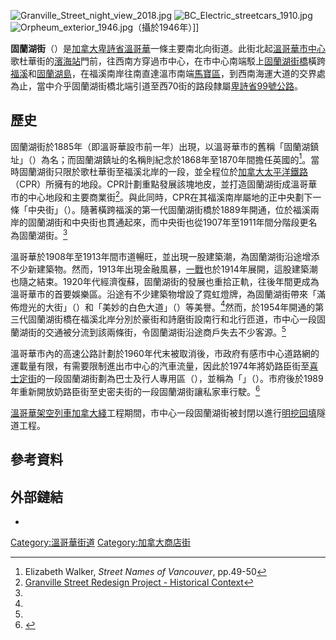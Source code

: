 [[File:Granville_Street_night_view_2018.jpg|thumb]]
[[File:BC_Electric_streetcars_1910.jpg|thumb]]
[[File:Orpheum_exterior_1946.jpg|thumb]]（攝於1946年）]]

'''固蘭湖街'''（{{lang-en|Granville Street}}）是[[加拿大|加拿大]][[卑詩省|卑詩省]][[溫哥華|溫哥華]]一條主要南北向街道。此街北起[[溫哥華市中心|溫哥華市中心]]歌杜華街的[[濱海站_(溫哥華)|濱海站]]門前，往西南方穿過市中心，在市中心南端駁上[[固蘭湖街橋|固蘭湖街橋]]橫跨[[福溪_(溫哥華)|福溪]]和[[固蘭湖島|固蘭湖島]]，在福溪南岸往南直達溫市南端[[馬寶_(溫哥華)|馬寶區]]，到西南海運大道的交界處為止，當中介乎固蘭湖街橋北端引道至西70街的路段隸屬[[卑詩省99號公路|卑詩省99號公路]]。

== 歷史 ==
固蘭湖街於1885年（即溫哥華設市前一年）出現，以溫哥華市的舊稱「固蘭湖鎮址」（{{lang|en|Granville Townsite}}）為名；而固蘭湖鎮址的名稱則紀念於1868年至1870年間擔任英國{{link-en|殖民地大臣|Secretary of State for the Colonies}}的{{link-en|固蘭湖·李維森-高爾，第二代固蘭湖伯爵|Granville Leveson-Gower, 2nd Earl Granville|固蘭湖伯爵}}<ref name="Walker">Elizabeth Walker, ''Street Names of Vancouver'', pp.49-50</ref>。當時固蘭湖街只限於歌杜華街至福溪北岸的一段，並全程位於[[加拿大太平洋鐵路|加拿大太平洋鐵路]]（CPR）所擁有的地段。CPR計劃重點發展該塊地皮，並打造固蘭湖街成溫哥華市的中心地段和主要商業街<ref name="COV">[http://vancouver.ca/commsvcs/currentplanning/granvilleredesign/08jan23display/display03.pdf Granville Street Redesign Project - Historical Context]</ref>。與此同時，CPR在其福溪南岸屬地的正中央劃下一條「中央街」（{{lang|en|Centre Street}}）。隨著橫跨福溪的第一代固蘭湖街橋於1889年開通，位於福溪兩岸的固蘭湖街和中央街也貫通起來，而中央街也從1907年至1911年間分階段更名為固蘭湖街。<ref name="Walker"/>

溫哥華於1908年至1913年間市道暢旺，並出現一股建築潮，為固蘭湖街沿途增添不少新建築物。然而，1913年出現金融風暴，[[一戰|一戰]]也於1914年展開，這股建築潮也隨之結束。1920年代經濟復蘇，固蘭湖街的發展也重拾正軌，往後年間更成為溫哥華市的首要娛樂區。沿途有不少建築物增設了霓虹燈牌，為固蘭湖街帶來「滿佈燈光的大街」（{{lang|en|Street of Lights}}）和「美妙的白色大道」（{{lang|en|Great White Way}}）等美譽。<ref name="COV"/>然而，於1954年開通的第三代固蘭湖街橋在福溪北岸分別於豪街和詩磨街設南行和北行匝道，市中心一段固蘭湖街的交通被分流到該兩條街，令固蘭湖街沿途商戶失去不少客源。<ref name="COV"/>

溫哥華市內的高速公路計劃於1960年代末被取消後，市政府有感市中心道路網的運載量有限，有需要限制進出市中心的汽車流量，因此於1974年將奶路臣街至[[喜士定街|喜士定街]]的一段固蘭湖街劃為巴士及行人專用區（{{link-en|運輸廊道|Transit mall}}），並稱為「{{link-en|固蘭湖廣場|Granville Mall, Vancouver}}」（{{lang|en|Granville Mall}}）。市府後於1989年重新開放奶路臣街至史密夫街的一段固蘭湖街讓私家車行駛。<ref>{{Cite web |url=http://vancouver.ca/commsvcs/currentplanning/granvilleredesign/history.htm |title=Granville Street Redesign, Background, History of Granville Street |accessdate=2013-05-23 |publisher=溫哥華市政府 |archiveurl=https://web.archive.org/web/20120415004329/http://vancouver.ca/commsvcs/currentplanning/granvilleredesign/history.htm |archivedate=2012-04-15 |deadurl=yes }}</ref>

[[溫哥華架空列車|溫哥華架空列車]][[加拿大綫|加拿大綫]]工程期間，市中心一段固蘭湖街被封閉以進行[[明挖回填|明挖回填]]隧道工程。

== 參考資料 ==
{{reflist}}

== 外部鏈結 ==
*{{Commons-inline|Category:Granville Street, Vancouver|固蘭湖街}}

[[Category:溫哥華街道|Category:溫哥華街道]]
[[Category:加拿大商店街|Category:加拿大商店街]]